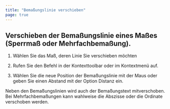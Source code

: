 ```yaml
---
title: "Bemaßungslinie verschieben"
page: true
---
```

## Verschieben der Bema&#223;ungslinie eines Ma&#223;es (Sperrma&#223; oder Mehrfachbema&#223;ung).


1. W&#228;hlen Sie das Ma&#223;, deren Linie Sie verschieben m&#246;chten

2. Rufen Sie den Befehl in der Kontexttoolbar oder im Kontextmen&#252; auf.

3. W&#228;hlen Sie die neue Position der Bema&#223;ungslinie mit der Maus oder geben Sie einen Abstand mit der Option <Border>Distanz</Border>  ein.



<Success>
Neben den Bema&#223;ungslinien wird auch der Bema&#223;ungstext mitverschoben.
</Success>

<Success>
Bei Mehrfachbema&#223;ungen kann wahlweise die Abszisse oder die Ordinate verschoben werden.
</Success>


